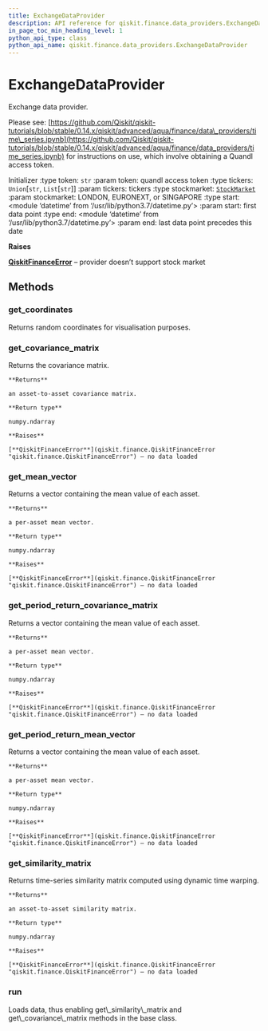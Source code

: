 ```yaml
---
title: ExchangeDataProvider
description: API reference for qiskit.finance.data_providers.ExchangeDataProvider
in_page_toc_min_heading_level: 1
python_api_type: class
python_api_name: qiskit.finance.data_providers.ExchangeDataProvider
---
```


# ExchangeDataProvider

<Class id="qiskit.finance.data_providers.ExchangeDataProvider" github="https://github.com/qiskit-community/qiskit-aqua/tree/stable/0.7/qiskit/finance/data_providers/exchange_data_provider.py" signature="ExchangeDataProvider(token, tickers, stockmarket=StockMarket.LONDON, start=datetime.datetime(2016, 1, 1, 0, 0), end=datetime.datetime(2016, 1, 30, 0, 0))">
  Exchange data provider.

  Please see: [https://github.com/Qiskit/qiskit-tutorials/blob/stable/0.14.x/qiskit/advanced/aqua/finance/data\_providers/time\_series.ipynb](https://github.com/Qiskit/qiskit-tutorials/blob/stable/0.14.x/qiskit/advanced/aqua/finance/data_providers/time_series.ipynb) for instructions on use, which involve obtaining a Quandl access token.

  Initializer :type token: `str` :param token: quandl access token :type tickers: `Union`\[`str`, `List`\[`str`]] :param tickers: tickers :type stockmarket: [`StockMarket`](qiskit.finance.data_providers.StockMarket "qiskit.finance.data_providers._base_data_provider.StockMarket") :param stockmarket: LONDON, EURONEXT, or SINGAPORE :type start: \<module ‘datetime’ from ‘/usr/lib/python3.7/datetime.py’> :param start: first data point :type end: \<module ‘datetime’ from ‘/usr/lib/python3.7/datetime.py’> :param end: last data point precedes this date

  **Raises**

  [**QiskitFinanceError**](qiskit.finance.QiskitFinanceError "qiskit.finance.QiskitFinanceError") – provider doesn’t support stock market

  ## Methods

  ### get\_coordinates

  <Function id="qiskit.finance.data_providers.ExchangeDataProvider.get_coordinates" signature="ExchangeDataProvider.get_coordinates()">
    Returns random coordinates for visualisation purposes.
  </Function>

  ### get\_covariance\_matrix

  <Function id="qiskit.finance.data_providers.ExchangeDataProvider.get_covariance_matrix" signature="ExchangeDataProvider.get_covariance_matrix()">
    Returns the covariance matrix.

    **Returns**

    an asset-to-asset covariance matrix.

    **Return type**

    numpy.ndarray

    **Raises**

    [**QiskitFinanceError**](qiskit.finance.QiskitFinanceError "qiskit.finance.QiskitFinanceError") – no data loaded
  </Function>

  ### get\_mean\_vector

  <Function id="qiskit.finance.data_providers.ExchangeDataProvider.get_mean_vector" signature="ExchangeDataProvider.get_mean_vector()">
    Returns a vector containing the mean value of each asset.

    **Returns**

    a per-asset mean vector.

    **Return type**

    numpy.ndarray

    **Raises**

    [**QiskitFinanceError**](qiskit.finance.QiskitFinanceError "qiskit.finance.QiskitFinanceError") – no data loaded
  </Function>

  ### get\_period\_return\_covariance\_matrix

  <Function id="qiskit.finance.data_providers.ExchangeDataProvider.get_period_return_covariance_matrix" signature="ExchangeDataProvider.get_period_return_covariance_matrix()">
    Returns a vector containing the mean value of each asset.

    **Returns**

    a per-asset mean vector.

    **Return type**

    numpy.ndarray

    **Raises**

    [**QiskitFinanceError**](qiskit.finance.QiskitFinanceError "qiskit.finance.QiskitFinanceError") – no data loaded
  </Function>

  ### get\_period\_return\_mean\_vector

  <Function id="qiskit.finance.data_providers.ExchangeDataProvider.get_period_return_mean_vector" signature="ExchangeDataProvider.get_period_return_mean_vector()">
    Returns a vector containing the mean value of each asset.

    **Returns**

    a per-asset mean vector.

    **Return type**

    numpy.ndarray

    **Raises**

    [**QiskitFinanceError**](qiskit.finance.QiskitFinanceError "qiskit.finance.QiskitFinanceError") – no data loaded
  </Function>

  ### get\_similarity\_matrix

  <Function id="qiskit.finance.data_providers.ExchangeDataProvider.get_similarity_matrix" signature="ExchangeDataProvider.get_similarity_matrix()">
    Returns time-series similarity matrix computed using dynamic time warping.

    **Returns**

    an asset-to-asset similarity matrix.

    **Return type**

    numpy.ndarray

    **Raises**

    [**QiskitFinanceError**](qiskit.finance.QiskitFinanceError "qiskit.finance.QiskitFinanceError") – no data loaded
  </Function>

  ### run

  <Function id="qiskit.finance.data_providers.ExchangeDataProvider.run" signature="ExchangeDataProvider.run()">
    Loads data, thus enabling get\_similarity\_matrix and get\_covariance\_matrix methods in the base class.
  </Function>
</Class>

